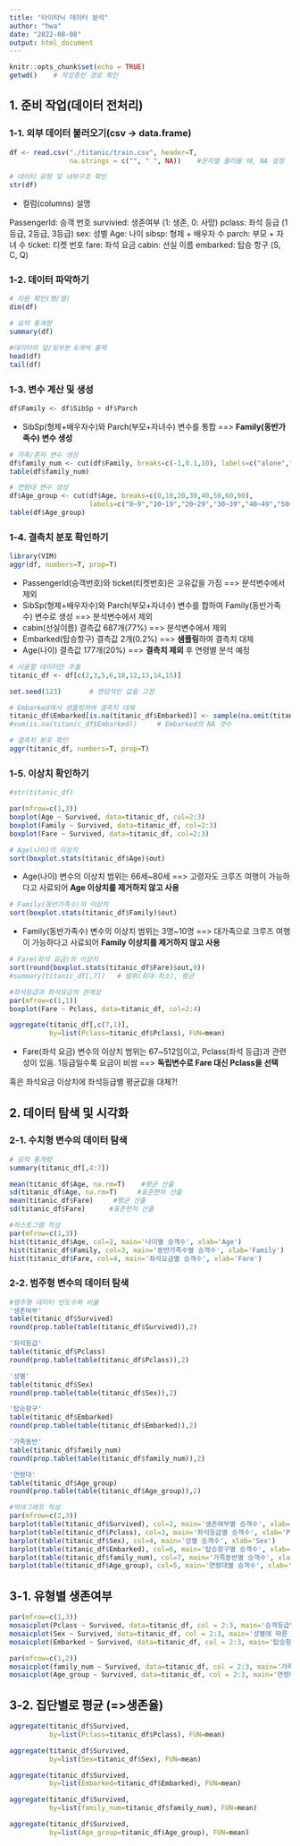 ```yaml
---
title: "타이타닉 데이터 분석"
author: "hwa"
date: "2022-08-08"
output: html_document
---
```


```r
knitr::opts_chunk$set(echo = TRUE)
getwd()    # 작성중인 경로 확인
```

## 1. 준비 작업(데이터 전처리)
### 1-1. 외부 데이터 불러오기(csv -> data.frame)

```r
df <- read.csv("./titanic/train.csv", header=T, 
               na.strings = c("", " ", NA))    #문자열 불러올 때, NA 설정

# 데이터 유형 및 내부구조 확인
str(df)
```

* 컬럼(columns) 설명 

PassengerId: 승객 번호
survivied: 생존여부 (1: 생존, 0: 사망)
pclass: 좌석 등급 (1등급, 2등급, 3등급)
sex: 성별
Age: 나이
sibsp: 형제 + 배우자 수
parch: 부모 + 자녀 수
ticket: 티켓 번호
fare: 좌석 요금
cabin: 선실 이름
embarked: 탑승 항구 (S, C, Q)


### 1-2. 데이터 파악하기

```r
# 차원 확인(행/열)
dim(df)

# 요약 통계량
summary(df)

#데이터의 앞/뒷부분 6개씩 출력
head(df)
tail(df)
```

### 1-3. 변수 계산 및 생성
```r
df$Family <- df$SibSp + df$Parch
```

* SibSp(형제+배우자수)와 Parch(부모+자녀수) 변수를 통합 ==> **Family(동반가족수) 변수 생성**


```r
# 가족/혼자 변수 생성
df$family_num <- cut(df$Family, breaks=c(-1,0.1,10), labels=c("alone","family"))
table(df$family_num)  
```

```r
# 연령대 변수 생성
df$Age_group <- cut(df$Age, breaks=c(0,10,20,30,40,50,60,90),
                    labels=c("0~9","10~19","20~29","30~39","40~49","50~59","over 60"))
table(df$Age_group)  
```


### 1-4. 결측치 분포 확인하기

```r
library(VIM)
aggr(df, numbers=T, prop=T)
```

* PassengerId(승객번호)와 ticket(티켓번호)은 고유값을 가짐 ==> 분석변수에서 제외
* SibSp(형제+배우자수)와 Parch(부모+자녀수) 변수를 합하여 Family(동반가족수) 변수로 생성 ==> 분석변수에서 제외
* cabin(선실이름) 결측값 687개(77%) ==> 분석변수에서 제외
* Embarked(탑승항구) 결측값 2개(0.2%) ==> **샘플링**하여 결측치 대체
* Age(나이) 결측값 177개(20%) ==> **결측치 제외** 후 연령별 분석 예정

```r
# 사용할 데이터만 추출
titanic_df <- df[c(2,3,5,6,10,12,13,14,15)]

set.seed(123)       # 랜덤적인 값을 고정

# Embarked에서 샘플링하여 결측치 대체
titanic_df$Embarked[is.na(titanic_df$Embarked)] <- sample(na.omit(titanic_df$Embarked), 2)
#sum(is.na(titanic_df$Embarked))     # Embarked의 NA 갯수

# 결측치 분포 확인
aggr(titanic_df, numbers=T, prop=T)
```

### 1-5. 이상치 확인하기

```r
#str(titanic_df)

par(mfrow=c(1,3))
boxplot(Age ~ Survived, data=titanic_df, col=2:3)
boxplot(Family ~ Survived, data=titanic_df, col=2:3)
boxplot(Fare ~ Survived, data=titanic_df, col=2:3)
```

```r
# Age(나이)의 이상치
sort(boxplot.stats(titanic_df$Age)$out)
```

* Age(나이) 변수의 이상치 범위는 66세~80세 ==> 고령자도 크루즈 여행이 가능하다고 사료되어 **Age 이상치를 제거하지 않고 사용**


```r
# Family(동반가족수)의 이상치
sort(boxplot.stats(titanic_df$Family)$out)
```

* Family(동반가족수) 변수의 이상치 범위는 3명~10명 ==> 대가족으로 크루즈 여행이 가능하다고 사료되어 **Family 이상치를 제거하지 않고 사용**


```r
# Fare(좌석 요금)의 이상치
sort(round(boxplot.stats(titanic_df$Fare)$out,0))
#summary(titanic_df[,7])   # 범위(최대-최소), 평균

#좌석등급과 좌석요금의 관계성
par(mfrow=c(1,1))
boxplot(Fare ~ Pclass, data=titanic_df, col=2:4)

aggregate(titanic_df[,c(7,1)],
          by=list(Pclass=titanic_df$Pclass), FUN=mean)
```

* Fare(좌석 요금) 변수의 이상치 범위는 67~512임이고, Pclass(좌석 등급)과 관련성이 있음. 1등급일수록 요금이 비쌈 
==> **독립변수로 Fare 대신 Pclass을 선택**

혹은 좌석요금 이상치에 좌석등급별 평균값을 대체?!


## 2. 데이터 탐색 및 시각화
### 2-1. 수치형 변수의 데이터 탐색
```r
# 요약 통계량
summary(titanic_df[,4:7])

mean(titanic_df$Age, na.rm=T)    #평균 산출
sd(titanic_df$Age, na.rm=T)     #표준편차 산출
mean(titanic_df$Fare)     #평균 산출
sd(titanic_df$Fare)      #표준편차 산출

#히스토그램 작성
par(mfrow=c(1,3))
hist(titanic_df$Age, col=2, main='나이별 승객수', xlab='Age') 
hist(titanic_df$Family, col=3, main='동반가족수별 승객수', xlab='Family')
hist(titanic_df$Fare, col=4, main='좌석요금별 승객수', xlab='Fare')
```

### 2-2. 범주형 변수의 데이터 탐색
```r
#범주형 데이터 빈도수와 비율
'생존여부'
table(titanic_df$Survived) 
round(prop.table(table(titanic_df$Survived)),2)

'좌석등급'
table(titanic_df$Pclass)  
round(prop.table(table(titanic_df$Pclass)),2)

'성별'
table(titanic_df$Sex)  
round(prop.table(table(titanic_df$Sex)),2)

'탑승항구'
table(titanic_df$Embarked)  
round(prop.table(table(titanic_df$Embarked)),2)

'가족동반'
table(titanic_df$family_num)  
round(prop.table(table(titanic_df$family_num)),2)

'연령대'
table(titanic_df$Age_group)  
round(prop.table(table(titanic_df$Age_group)),2)
```

```r
#막대그래프 작성
par(mfrow=c(2,3))
barplot(table(titanic_df$Survived), col=2, main='생존여부별 승객수', xlab='Survived')   
barplot(table(titanic_df$Pclass), col=3, main='좌석등급별 승객수', xlab='Pclass')   
barplot(table(titanic_df$Sex), col=4, main='성별 승객수', xlab='Sex')   
barplot(table(titanic_df$Embarked), col=6, main='탑승항구별 승객수', xlab='Embarked')
barplot(table(titanic_df$family_num), col=7, main='가족동반별 승객수', xlab='family_num')
barplot(table(titanic_df$Age_group), col=5, main='연령대별 승객수', xlab='Age_group')
```

## 3-1. 유형별 생존여부

```r
par(mfrow=c(1,3))
mosaicplot(Pclass ~ Survived, data=titanic_df, col = 2:3, main='승객등급별 생존여부')
mosaicplot(Sex ~ Survived, data=titanic_df, col = 2:3, main='성별에 따른 생존여부')
mosaicplot(Embarked ~ Survived, data=titanic_df, col = 2:3, main='탑승항구별 생존여부')

par(mfrow=c(1,2))
mosaicplot(family_num ~ Survived, data=titanic_df, col = 2:3, main='가족동반별 생존여부')
mosaicplot(Age_group ~ Survived, data=titanic_df, col = 2:3, main='연령대별 생존여부')
```


## 3-2. 집단별로 평균 (=>생존율)
```r
aggregate(titanic_df$Survived,
          by=list(Pclass=titanic_df$Pclass), FUN=mean)

aggregate(titanic_df$Survived,
          by=list(Sex=titanic_df$Sex), FUN=mean)

aggregate(titanic_df$Survived,
          by=list(Embarked=titanic_df$Embarked), FUN=mean)

aggregate(titanic_df$Survived,
          by=list(family_num=titanic_df$family_num), FUN=mean)

aggregate(titanic_df$Survived,
          by=list(Age_group=titanic_df$Age_group), FUN=mean)
```

